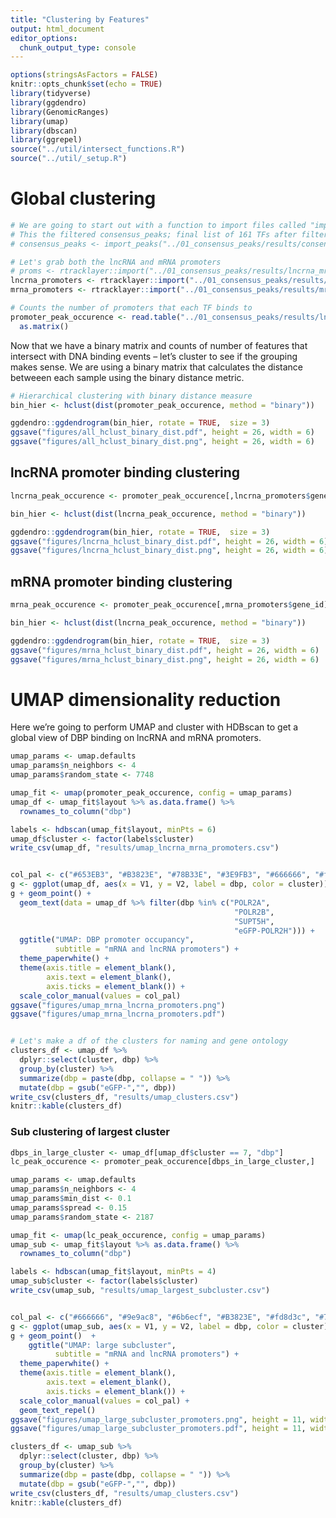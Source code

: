```yaml
---
title: "Clustering by Features"
output: html_document
editor_options: 
  chunk_output_type: console
---
```


```r
options(stringsAsFactors = FALSE)
knitr::opts_chunk$set(echo = TRUE)
library(tidyverse)
library(ggdendro)
library(GenomicRanges)
library(umap)
library(dbscan)
library(ggrepel)
source("../util/intersect_functions.R")
source("../util/_setup.R")
```

# Global clustering

```r
# We are going to start out with a function to import files called "import_peaks"
# This the filtered consensus_peaks; final list of 161 TFs after filtering
# consensus_peaks <- import_peaks("../01_consensus_peaks/results/consensus_peaks")

# Let's grab both the lncRNA and mRNA promoters
# proms <- rtracklayer::import("../01_consensus_peaks/results/lncrna_mrna_promoters.gtf")
lncrna_promoters <- rtracklayer::import("../01_consensus_peaks/results/lncrna_promoters.gtf")
mrna_promoters <- rtracklayer::import("../01_consensus_peaks/results/mrna_promoters.gtf")

# Counts the number of promoters that each TF binds to
promoter_peak_occurence <- read.table("../01_consensus_peaks/results/lncrna_mrna_promoter_peak_occurence_matrix.tsv") %>%
  as.matrix()
```


Now that we have a binary matrix and counts of number of features that intersect with DNA binding events -- let's cluster to see if the grouping makes sense. We are using a binary matrix that calculates the distance betweeen each sample using the binary distance metric. 

```r
# Hierarchical clustering with binary distance measure
bin_hier <- hclust(dist(promoter_peak_occurence, method = "binary"))

ggdendro::ggdendrogram(bin_hier, rotate = TRUE,  size = 3)
ggsave("figures/all_hclust_binary_dist.pdf", height = 26, width = 6)
ggsave("figures/all_hclust_binary_dist.png", height = 26, width = 6)
```

## lncRNA promoter binding clustering

```r
lncrna_peak_occurence <- promoter_peak_occurence[,lncrna_promoters$gene_id]

bin_hier <- hclust(dist(lncrna_peak_occurence, method = "binary"))

ggdendro::ggdendrogram(bin_hier, rotate = TRUE,  size = 3)
ggsave("figures/lncrna_hclust_binary_dist.pdf", height = 26, width = 6)
ggsave("figures/lncrna_hclust_binary_dist.png", height = 26, width = 6)
```

## mRNA promoter binding clustering

```r
mrna_peak_occurence <- promoter_peak_occurence[,mrna_promoters$gene_id]

bin_hier <- hclust(dist(lncrna_peak_occurence, method = "binary"))

ggdendro::ggdendrogram(bin_hier, rotate = TRUE,  size = 3)
ggsave("figures/mrna_hclust_binary_dist.pdf", height = 26, width = 6)
ggsave("figures/mrna_hclust_binary_dist.png", height = 26, width = 6)
```

# UMAP dimensionality reduction

Here we're going to perform UMAP and cluster with HDBscan to get a global view of DBP binding on lncRNA and mRNA promoters.

```r
umap_params <- umap.defaults
umap_params$n_neighbors <- 4
umap_params$random_state <- 7748

umap_fit <- umap(promoter_peak_occurence, config = umap_params)
umap_df <- umap_fit$layout %>% as.data.frame() %>%
  rownames_to_column("dbp")

labels <- hdbscan(umap_fit$layout, minPts = 6)
umap_df$cluster <- factor(labels$cluster)
write_csv(umap_df, "results/umap_lncrna_mrna_promoters.csv")


col_pal <- c("#653EB3", "#B3823E", "#78B33E", "#3E9FB3", "#666666", "#fd8d3c", "#B33E52")
g <- ggplot(umap_df, aes(x = V1, y = V2, label = dbp, color = cluster))
g + geom_point() + 
  geom_text(data = umap_df %>% filter(dbp %in% c("POLR2A",
                                                  "POLR2B",
                                                  "SUPT5H",
                                                  "eGFP-POLR2H"))) + 
  ggtitle("UMAP: DBP promoter occupancy",
          subtitle = "mRNA and lncRNA promoters") +
  theme_paperwhite() +
  theme(axis.title = element_blank(),
        axis.text = element_blank(),
        axis.ticks = element_blank()) +
  scale_color_manual(values = col_pal)
ggsave("figures/umap_mrna_lncrna_promoters.png")
ggsave("figures/umap_mrna_lncrna_promoters.pdf")


# Let's make a df of the clusters for naming and gene ontology
clusters_df <- umap_df %>%
  dplyr::select(cluster, dbp) %>%
  group_by(cluster) %>%
  summarize(dbp = paste(dbp, collapse = " ")) %>%
  mutate(dbp = gsub("eGFP-","", dbp))
write_csv(clusters_df, "results/umap_clusters.csv")
knitr::kable(clusters_df)
```

### Sub clustering of largest cluster

```r
dbps_in_large_cluster <- umap_df[umap_df$cluster == 7, "dbp"]
lc_peak_occurence <- promoter_peak_occurence[dbps_in_large_cluster,]

umap_params <- umap.defaults
umap_params$n_neighbors <- 4
umap_params$min_dist <- 0.1
umap_params$spread <- 0.15
umap_params$random_state <- 2187

umap_fit <- umap(lc_peak_occurence, config = umap_params)
umap_sub <- umap_fit$layout %>% as.data.frame() %>%
  rownames_to_column("dbp")

labels <- hdbscan(umap_fit$layout, minPts = 4)
umap_sub$cluster <- factor(labels$cluster)
write_csv(umap_sub, "results/umap_largest_subcluster.csv")


col_pal <- c("#666666", "#9e9ac8", "#6b6ecf", "#B3823E", "#fd8d3c", "#78B33E", "#653EB3", "#6baed6", "#d6616b", "#3E9FB3")
g <- ggplot(umap_sub, aes(x = V1, y = V2, label = dbp, color = cluster))
g + geom_point()  +
    ggtitle("UMAP: large subcluster",
          subtitle = "mRNA and lncRNA promoters") +
  theme_paperwhite() +
  theme(axis.title = element_blank(),
        axis.text = element_blank(),
        axis.ticks = element_blank()) +
  scale_color_manual(values = col_pal) + 
  geom_text_repel()
ggsave("figures/umap_large_subcluster_promoters.png", height = 11, width = 11.5)
ggsave("figures/umap_large_subcluster_promoters.pdf", height = 11, width = 11.5)

clusters_df <- umap_sub %>%
  dplyr::select(cluster, dbp) %>%
  group_by(cluster) %>%
  summarize(dbp = paste(dbp, collapse = " ")) %>%
  mutate(dbp = gsub("eGFP-","", dbp))
write_csv(clusters_df, "results/umap_clusters.csv")
knitr::kable(clusters_df)
```



